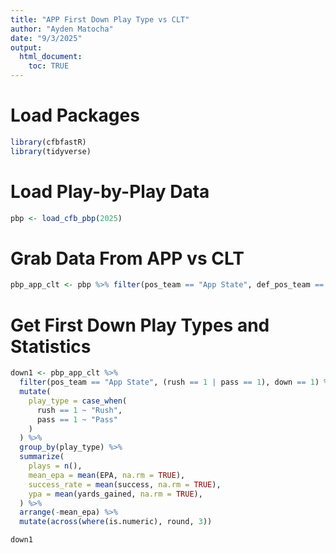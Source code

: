 ```yaml
---
title: "APP First Down Play Type vs CLT"
author: "Ayden Matocha"
date: "9/3/2025"
output:
  html_document:
    toc: TRUE
---
```


# Load Packages
```r
library(cfbfastR)
library(tidyverse)
```

# Load Play-by-Play Data
```r
pbp <- load_cfb_pbp(2025)
```

# Grab Data From APP vs CLT
```r
pbp_app_clt <- pbp %>% filter(pos_team == "App State", def_pos_team == "Charlotte")
```

# Get First Down Play Types and Statistics
```r
down1 <- pbp_app_clt %>% 
  filter(pos_team == "App State", (rush == 1 | pass == 1), down == 1) %>% 
  mutate(
    play_type = case_when(
      rush == 1 ~ "Rush",
      pass == 1 ~ "Pass"
    )
  ) %>% 
  group_by(play_type) %>% 
  summarize(
    plays = n(),
    mean_epa = mean(EPA, na.rm = TRUE),
    success_rate = mean(success, na.rm = TRUE),
    ypa = mean(yards_gained, na.rm = TRUE),
  ) %>% 
  arrange(-mean_epa) %>% 
  mutate(across(where(is.numeric), round, 3))

down1
```


